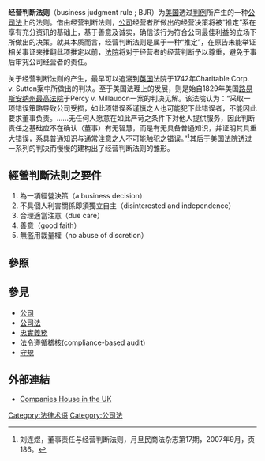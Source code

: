 '''经营判断法则'''（business judgment rule ; BJR）为[[美国|美国]]透过[[判例|判例]]所产生的一种[[公司法|公司法]]上的法则。借由经营判断法则，[[公司|公司]]经营者所做出的经营决策将被“推定”系在享有充分资讯的基础上，基于善意及诚实，确信该行为符合公司最佳利益的立场下所做出的决策。就其本质而言，经营判断法则是属于一种“推定”，在原告未能举证相关事证来推翻此项推定以前，[[法院|法院]]将对于经营者的经营判断予以尊重，避免于事后审究公司经营者的责任。

关于经营判断法则的产生，最早可以追溯到[[英国|英国]]法院于1742年Charitable Corp. v. Sutton案中所做出的判决。至于美国法理上的发展，则是始自1829年美国[[路易斯安纳州|路易斯安纳州]][[最高法院|最高法院]]于Percy v. Millaudon一案的判决见解。该法院认为：“采取一项错误策略导致公司受损，如此项错误系谨慎之人也可能犯下此错误者，不能因此要求董事负责。......无任何人愿意在如此严苛之条件下对他人提供服务，因此判断责任之基础应不在确认（董事）有无智慧，而是有无具备普通知识，并证明其具重大错误，系具普通知识与通常注意之人不可能触犯之错误。”<ref>刘连煜，董事责任与经营判断法则，月旦民商法杂志第17期，2007年9月，页186。</ref>其后于美国法院透过一系列的判决而慢慢的建构出了经营判断法则的雏形。

==經營判斷法則之要件==
#為一項經營決策（a business decision）
#不具個人利害關係即須獨立自主（disinterested and independence）
#合理適當注意（due care）
#善意（good faith）
#無濫用裁量權（no abuse of discretion）

==參照==
{{reflist|2}}

==參見==
{{div col|2}}
*[[公司|公司]]
*[[公司法|公司法]]
*[[忠實義務|忠實義務]]
*[[法令遵循稽核|法令遵循稽核]](compliance-based audit)
*[[守規|守規]]
{{div col end}}

==外部連結==
*[https://web.archive.org/web/20140530145219/http://www.companieshouse.org.uk/ Companies House in the UK]

{{Jurisprudence}}

[[Category:法律术语|Category:法律术语]]
[[Category:公司法|Category:公司法]]